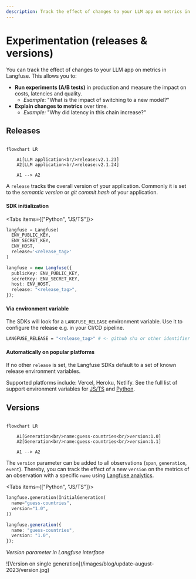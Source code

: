 ```yaml
---
description: Track the effect of changes to your LLM app on metrics in Langfuse using versions and releases.
---
```


# Experimentation (releases & versions)

You can track the effect of changes to your LLM app on metrics in Langfuse. This allows you to:

- **Run experiments (A/B tests)** in production and measure the impact on costs, latencies and quality.
  - _Example_: "What is the impact of switching to a new model?"
- **Explain changes to metrics** over time.
  - _Example:_ "Why did latency in this chain increase?"

## Releases

```mermaid

flowchart LR

    A1[LLM application<br/>release:v2.1.23]
    A2[LLM application<br/>release:v2.1.24]

    A1 --> A2
```

A `release` tracks the overall version of your application. Commonly it is set to the _semantic version_ or _git commit hash_ of your application.

#### SDK initialization

<Tabs items={["Python", "JS/TS"]}>

<Tab>

```python /release="<release_tag>"/
langfuse = Langfuse(
  ENV_PUBLIC_KEY,
  ENV_SECRET_KEY,
  ENV_HOST,
  release='<release_tag>'
)
```

</Tab><Tab>

```typescript /release: "<release_tag>"/
langfuse = new Langfuse({
  publicKey: ENV_PUBLIC_KEY,
  secretKey: ENV_SECRET_KEY,
  host: ENV_HOST,
  release: "<release_tag>",
});
```

</Tab>

</Tabs>

#### Via environment variable

The SDKs will look for a `LANGFUSE_RELEASE` environment variable. Use it to configure the release e.g. in your CI/CD pipeline.

```bash
LANGFUSE_RELEASE = "<release_tag>" # <- github sha or other identifier
```

#### Automatically on popular platforms

If no other `release` is set, the Langfuse SDKs default to a set of known release environment variables.

Supported platforms include: Vercel, Heroku, Netlify. See the full list of support environment variables for [JS/TS](https://github.com/langfuse/langfuse-js/blob/main/langfuse-core/src/release-env.ts) and [Python](https://github.com/langfuse/langfuse-python/blob/main/langfuse/environment.py#L3).

## Versions

```mermaid

flowchart LR

    A1[Generation<br/>name:guess-countries<br/>version:1.0]
    A2[Generation<br/>name:guess-countries<br/>version:1.1]

    A1 --> A2
```

The `version` parameter can be added to all observations (`span`, `generation`, `event`). Thereby, you can track the effect of a new `version` on the metrics of an observation with a specific `name` using [Langfuse analytics](/docs/analytics).

<Tabs items={["Python", "JS/TS"]}>
<Tab>

```python /version="1.0"/
langfuse.generation(InitialGeneration(
  name="guess-countries",
  version="1.0",
))
```

</Tab><Tab>

```typescript /version: "1.0"/
langfuse.generation({
  name: "guess-countries",
  version: "1.0",
});
```

</Tab>
</Tabs>

_Version parameter in Langfuse interface_

<Frame border>
  ![Version on single generation](/images/blog/update-august-2023/version.jpg)
</Frame>
